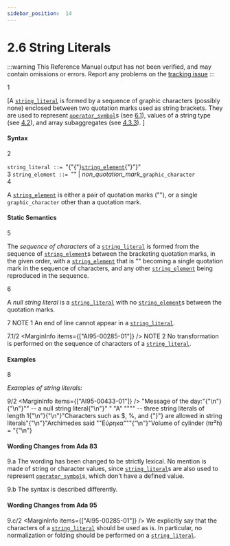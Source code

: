 ```yaml
---
sidebar_position:  14
---
```


# 2.6 String Literals

:::warning
This Reference Manual output has not been verified,
and may contain omissions or errors.
Report any problems on the [tracking issue](https://github.com/ada-lang-io/ada-lang-io/issues/20)
:::


<MarginText>1</MarginText>
<p>[A <code><a href="../AA-2/AA-2.6#S0016">string_literal</a></code> is formed by a sequence of graphic characters (possibly none) enclosed between two quotation marks used as string brackets. They are used to represent <code><a href="../AA-6/AA-6.1#S0202">operator_symbol</a></code>s (see <a href="../AA-6/AA-6.1">6.1</a>), values of a string type (see <a href="../AA-4/AA-4.2">4.2</a>), and array subaggregates (see <a href="../AA-4/AA-4.3#Subclause_4.3.3">4.3.3</a>). ]<br /></p>


#### Syntax

<MarginText>2</MarginText>

<CodeBlock>
<code>string_literal</code><a id="S0016"></a><code> ::= </code>"{"{"}<code><a href="../AA-2/AA-2.6#S0017">string_element</a></code>{"}"}"<br />

</CodeBlock>
<MarginText>3</MarginText>

<CodeBlock>
<code>string_element</code><a id="S0017"></a><code> ::= </code>"" | <em>non_quotation_mark_</em><code>graphic_character</code><br />

</CodeBlock>
<MarginText>4</MarginText>
<p>A <code><a href="../AA-2/AA-2.6#S0017">string_element</a></code> is either a pair of quotation marks (""), or a single <code>graphic_character</code> other than a quotation mark. <br /></p>


#### Static Semantics

<MarginText>5</MarginText>
<p>The <em>sequence of characters</em> of a <code><a href="../AA-2/AA-2.6#S0016">string_literal</a></code> is formed from the sequence of <code><a href="../AA-2/AA-2.6#S0017">string_element</a></code>s between the bracketing quotation marks, in the given order, with a <code><a href="../AA-2/AA-2.6#S0017">string_element</a></code> that is "" becoming a single quotation mark in the sequence of characters, and any other <code><a href="../AA-2/AA-2.6#S0017">string_element</a></code> being reproduced in the sequence.<br /></p>

<MarginText>6</MarginText>
<p>A <em>null string literal</em> is a <code><a href="../AA-2/AA-2.6#S0016">string_literal</a></code> with no <code><a href="../AA-2/AA-2.6#S0017">string_element</a></code>s between the quotation marks.<br /></p>

<MarginText>7</MarginText>
<Admonition type="aarm" aarm="note" title="Note: ">
NOTE 1   An end of line cannot appear in a <code><a href="../AA-2/AA-2.6#S0016">string_literal</a></code>.<br /></Admonition>

<MarginText>7.1/2</MarginText>
<MarginInfo items={["AI95-00285-01"]} />
<Admonition type="aarm" aarm="note" title="Note: ">
NOTE 2   No transformation is performed on the sequence of characters of a <code><a href="../AA-2/AA-2.6#S0016">string_literal</a></code>. <br /></Admonition>


#### Examples

<MarginText>8</MarginText>
<p><em>Examples of string literals:</em> <br /></p>

<MarginText>9/2</MarginText>
<MarginInfo items={["AI95-00433-01"]} />
<CodeBlock language="ada">
"Message of the day:"{"\n"}{"\n"}""                    --  a null string literal{"\n"}" "   "A"   """"      --  three string literals of length 1{"\n"}{"\n"}"Characters such as $, %, and {"}"} are allowed in string literals"{"\n"}"Archimedes said ""&#917;&#973;&#961;&#951;&#954;&#945;"""{"\n"}"Volume of cylinder (&pi;r²h) = "{"\n"}

</CodeBlock>

#### Wording Changes from Ada 83

<MarginText>9.a</MarginText>
<Admonition type="aarm" aarm="note" title="Note: ">
The wording has been changed to be strictly lexical. No mention is made of string or character values, since <code><a href="../AA-2/AA-2.6#S0016">string_literal</a></code>s are also used to represent <code><a href="../AA-6/AA-6.1#S0202">operator_symbol</a></code>s, which don't have a defined value.<br /></Admonition>

<MarginText>9.b</MarginText>
<Admonition type="aarm" aarm="note" title="Note: ">
The syntax is described differently. <br /></Admonition>


#### Wording Changes from Ada 95

<MarginText>9.c/2</MarginText>
<MarginInfo items={["AI95-00285-01"]} />
<Admonition type="aarm" aarm="note" title="Note: ">
We explicitly say that the characters of a <code><a href="../AA-2/AA-2.6#S0016">string_literal</a></code> should be used as is. In particular, no normalization or folding should be performed on a <code><a href="../AA-2/AA-2.6#S0016">string_literal</a></code>. <br /></Admonition>

